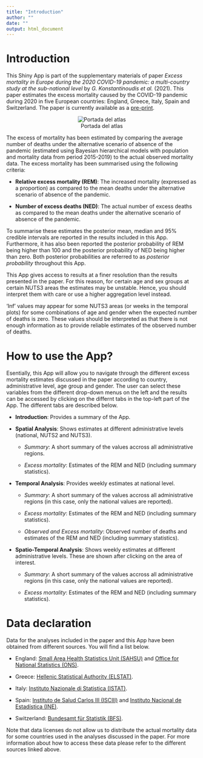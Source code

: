 ```yaml
---
title: "Introduction"
author: ""
date: ""
output: html_document
---
```






# Introduction

This Shiny App is part of the supplementary materials of paper *Excess mortality in Europe during the 2020 COVID-19 pandemic: a multi-country study at the sub-national level* by *G. Konstantinoudis et al.* (2021). This paper estimates the excess mortality caused by the COVID-19 pandemic during 2020 in five European countries: England, Greece, Italy, Spain and Switzerland. The paper is currently available as a [pre-print](). 

<center>![Portada del atlas](www/intro_image.png)</center>

The excess of mortality has been estimated by comparing the average number of deaths under the alternative scenario of absence of the pandemic (estimated using Bayesian hierarchical models with population and mortality data from period 2015-2019) to the actual observed mortality data. The excess  mortality has been summarised using the following criteria:

* **Relative excess mortality (REM)**: The increased mortality (expressed as a proportion) as compared to the mean deaths under the alternative scenario of absence of the pandemic.

* **Number of excess deaths (NED)**: The actual number of excess deaths as compared to the mean deaths under the alternative scenario of absence of the pandemic.

To summarise these estimates the posterior mean, median and 95% credible intervals are reported in the results included in this App. Furthermore, it
has also been reported 
the posterior probability of REM being higher than 100 and
the posterior probability of NED being higher than zero. Both posterior probabilities are referred to as *posterior probability* throughout this App.

This App gives access to results at a finer resolution than the results presented in the paper. For this reason, for certain age and sex groups at certain NUTS3 areas the estimates may be unstable. Hence, you should interpret them with care or use a higher aggregation level instead.

'Inf' values may appear for some NUTS3 areas (or weeks in the temporal plots) for some combinations of age and gender when the expected number of deaths is zero. These values should be interpreted as that there is not enough information as to provide reliable estimates of the observed number of deaths.

# How to use the App?

Esentially, this App will allow you to navigate through the different excess mortality estimates discussed in the paper according to country, administrative level, age group and gender. The user can select these variables from the different drop-down menus on the left and the results can be accessed by clicking on the differnt tabs in the top-left part of the App. The different tabs are described below.


* **Introduction**: Provides a summary of the App.

* **Spatial Analysis**: Shows estimates at different administrative levels (national, NUTS2 and NUTS3).

  * *Summary*: A short summary of the values accross all administrative regions.

  * *Excess mortality*: Estimates of the REM and NED (including summary statistics).

* **Temporal Analysis**: Provides weekly estimates at national level.

  * *Summary*: A short summary of the values accross all administrative regions (in this case, only the national values are reported).

  * *Excess mortality*: Estimates of the REM and NED (including summary statistics).
  * *Observed and Excess mortality*: Observed number of deaths and estimates of the REM and NED (including summary statistics). 


* **Spatio-Temporal Analysis**: Shows weekly estimates at different administrative levels. These are shown after clicking on the area of interest.

  * *Summary*: A short summary of the values accross all administrative regions (in this case, only the national values are reported).

  * *Excess mortality*: Estimates of the REM and NED (including summary statistics).

# Data declaration

Data for the analyses included in the paper and this App have been obtained from different sources. You will find a list below.

* England: [Small Area Health Statistics Unit (SAHSU)](https://www.imperial.ac.uk/school-public-health/epidemiology-and-biostatistics/small-area-health-statistics-unit/) and [Office for National Statistics (ONS)](https://www.ons.gov.uk).

* Greece: [Hellenic Statistical Authority (ELSTAT)](https://www.statistics.gr/en/home/).

* Italy: [Instituto Nazionale di Statistica (ISTAT)](https://www.istat.it/en/).

* Spain: [Instituto de Salud Carlos III (ISCIII)](https://www.isciii.es/Paginas/Inicio.aspx) and [Instituto Nacional de Estadística (INE)](https://www.ine.es).

* Switzerland: [Bundesamt für Statistik (BFS)](https://www.bfs.admin.ch/bfs/de/home.html).

Note that data licenses do not allow us to distribute the actual mortality data for some countries used in the analyses discussed in the paper. For more information about how to access these data please refer to the different sources linked above.

